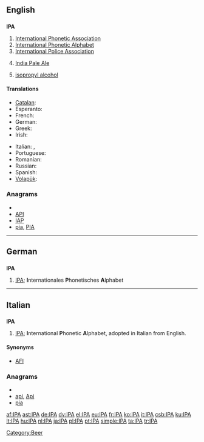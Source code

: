 {{selfref|See [[Wiktionary:International Phonetic Alphabet]] for Wiktionary's Appendix for IPA symbols}}
{{also|ipa}}
==English==

==={{initialism}}===
'''IPA'''

# [[w:International Phonetic Association|International Phonetic Association]]
# [[International Phonetic Alphabet]]
# [[w:International Police Association|International Police Association]]
# {{context|beer}} [[w:India Pale Ale|India Pale Ale]]
# {{organic compound}} [[isopropyl alcohol]]

====Translations====
{{trans-top|International Phonetic Alphabet}}
* [[Catalan]]: {{t+|ca|AFI}}
* Esperanto: {{t|eo|IFA}}
* French: {{t+|fr|API}}
* German: {{t+|de|IPA}}
* Greek: {{t+|el|ΔΦΑ}}
* Irish: {{t-|ga|AIF|xs=Irish}}
{{trans-mid}}
* Italian: {{t-|it|AFI}}, {{t+|it|IPA}}
* Portuguese: {{t+|pt|AFI}}
* Romanian: {{t-|ro|AFI}}
* Russian: {{t-|ru|МФА}}
* Spanish: {{t+|es|AFI}}
* [[Volapük]]: {{t+|vo|LFB|xs=Volapük}}
{{trans-bottom}}

===Anagrams===
* {{alphagram|aip}}
* [[API#English|API]]
* [[IAP#English|IAP]]
* [[pia#English|pia]], [[PIA#English|PIA]]


[[Category:Beer]]

----

==German==

==={{initialism|German}}===
'''IPA'''

# [[IPA#English|IPA]]; '''I'''nternationales '''P'''honetisches '''A'''lphabet

----

==Italian==

==={{initialism|Italian}}===
'''IPA'''

# [[IPA#English|IPA]]; '''I'''nternational '''P'''honetic '''A'''lphabet, adopted in Italian from English.

====Synonyms====
* [[AFI]]

===Anagrams===
* {{alphagram|aip}}
* [[api#Italian|api]], [[Api#Italian|Api]]
* [[pia#Italian|pia]]

[[af:IPA]]
[[ast:IPA]]
[[de:IPA]]
[[dv:IPA]]
[[el:IPA]]
[[eu:IPA]]
[[fr:IPA]]
[[ko:IPA]]
[[it:IPA]]
[[csb:IPA]]
[[ku:IPA]]
[[lt:IPA]]
[[hu:IPA]]
[[nl:IPA]]
[[ja:IPA]]
[[pl:IPA]]
[[pt:IPA]]
[[simple:IPA]]
[[ta:IPA]]
[[tr:IPA]]
